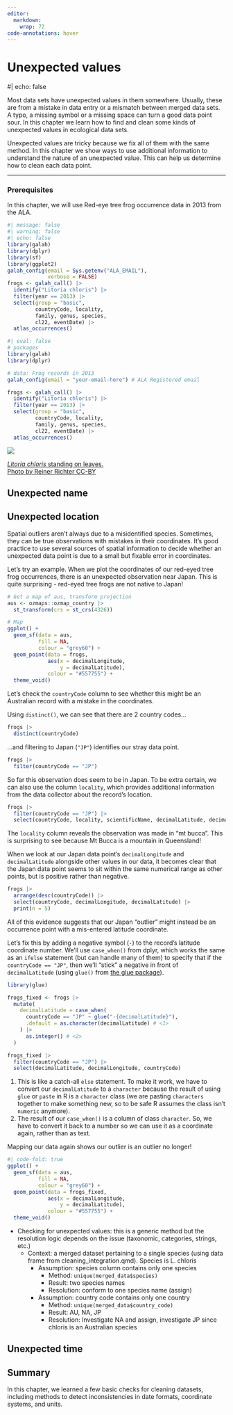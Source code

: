 ```yaml
---
editor: 
  markdown: 
    wrap: 72
code-annotations: hover
---
```


# Unexpected values

```{=html}
#| echo: false
<!--
*Dax's note*:

I think this section could show some ways to summarise data to find when there is a value that has been mis-entered in the raw data. Andrew's example is a coordinate that is missing a "-". I'm sure there are a few ways to search for problem-values like this.

Eventually this section could end up being dispersed into other sections. For now, I'm happy to try this out as a quick-reference section about finding quirky values in datasets.
-->
```

Most data sets have unexpected values in them somewhere. Usually, these are from a mistake in data entry or a mismatch between merged data sets. A typo, a missing symbol or a missing space can turn a good data point sour. In this chapter we learn how to find and clean some kinds of unexpected values in ecological data sets.

Unexpected values are tricky because we fix all of them with the same method. In this chapter we show ways to use additional information to understand the nature of an unexpected value. This can help us determine how to clean each data point.

---

### Prerequisites

In this chapter, we will use Red-eye tree frog occurrence data in 2013 from the ALA. 

```r
#| message: false
#| warning: false
#| echo: false
library(galah)
library(dplyr)
library(sf)
library(ggplot2)
galah_config(email = Sys.getenv("ALA_EMAIL"),
             verbose = FALSE)
frogs <- galah_call() |>
  identify("Litoria chloris") |>
  filter(year == 2013) |>
  select(group = "basic",
         countryCode, locality,
         family, genus, species, 
         cl22, eventDate) |>
  atlas_occurrences()
```

```r
#| eval: false
# packages
library(galah)
library(dplyr)

# data: Frog records in 2013
galah_config(email = "your-email-here") # ALA Registered email

frogs <- galah_call() |>
  identify("Litoria chloris") |>
  filter(year == 2013) |>
  select(group = "basic",
         countryCode, locality,
         family, genus, species, 
         cl22, eventDate) |>
  atlas_occurrences()
```

:::{.aside}

<img class = "rounded" src="https://ala-images.s3.ap-southeast-2.amazonaws.com/store/3/1/a/b/987382fa-8168-4249-870b-4e043824ba13/original"></img>

::: {.figure-caption}
[*Litoria chloris* standing on leaves.<br>Photo by Reiner Richter CC-BY](https://biocache.ala.org.au/occurrences/e0d5d604-e148-408e-8dbf-984f42701b4c)
:::
:::

## Unexpected name

## Unexpected location

Spatial outliers aren't always due to a misidentified species. Sometimes, they can be true observations with mistakes in their coordinates. It's good practice to use several sources of spatial information to decide whether an unexpected data point is due to a small but fixable error in coordinates.

Let's try an example. When we plot the coordinates of our red-eyed tree frog occurrences, there is an unexpected observation near Japan. This is quite surprising - red-eyed tree frogs are not native to Japan!

```r
# Get a map of aus, transform projection
aus <- ozmaps::ozmap_country |>
  st_transform(crs = st_crs(4326))

# Map
ggplot() +
  geom_sf(data = aus,
          fill = NA,
          colour = "grey60") +
  geom_point(data = frogs,
             aes(x = decimalLongitude,
                 y = decimalLatitude),
             colour = "#557755") +
  theme_void()

```

Let's check the `countryCode` column to see whether this might be an Australian record with a mistake in the coordinates. 

Using `distinct()`, we can see that there are 2 country codes...

```r
frogs |>
  distinct(countryCode)
```

...and filtering to Japan (`"JP"`) identifies our stray data point.

```r
frogs |>
  filter(countryCode == "JP")
```

So far this observation does seem to be in Japan. To be extra certain, we can also use the column `locality`, which provides additional information from the data collector about the record's location.

```r
frogs |>
  filter(countryCode == "JP") |>
  select(countryCode, locality, scientificName, decimalLatitude, decimalLongitude)
```

The `locality` column reveals the observation was made in "mt bucca". This is surprising to see because Mt Bucca is a mountain in Queensland! 

When we look at our Japan data point's `decimalLongitude` and `decimalLatitude` alongside other values in our data, it becomes clear that the Japan data point seems to sit within the same numerical range as other points, but is positive rather than negative.

```r
frogs |>
  arrange(desc(countryCode)) |>
  select(countryCode, decimalLongitude, decimalLatitude) |>
  print(n = 5)
```

All of this evidence suggests that our Japan "outlier" might instead be an occurrence point with a mis-entered latitude coordinate. 

Let's fix this by adding a negative symbol (`-`) to the record's latitude coordinate number. We'll use `case_when()` from dplyr, which works the same as an `ifelse` statement (but can handle many of them) to specify that if the `countryCode == "JP"`, then we'll "stick" a negative in front of `decimalLatitude` (using `glue()` from [the glue package](https://glue.tidyverse.org/)).

```r
library(glue)

frogs_fixed <- frogs |>
  mutate(
    decimalLatitude = case_when(
      countryCode == "JP" ~ glue("-{decimalLatitude}"),
      .default = as.character(decimalLatitude) # <1>
    ) |> 
      as.integer() # <2>
  )

frogs_fixed |>
  filter(countryCode == "JP") |> 
  select(decimalLatitude, decimalLongitude, countryCode)
```
1. This is like a catch-all `else` statement. To make it work, we have to convert our `decimalLatitude` to a `character` because the result of using `glue` or `paste` in R is a `character` class (we are pasting `characters` together to make something new, so to be safe R assumes the class isn't `numeric` anymore).
2. The result of our `case_when()` is a column of class `character`. So, we have to convert it back to a number so we can use it as a coordinate again, rather than as text.

Mapping our data again shows our outlier is an outlier no longer!

```r
#| code-fold: true
ggplot() +
  geom_sf(data = aus,
          fill = NA,
          colour = "grey60") +
  geom_point(data = frogs_fixed,
             aes(x = decimalLongitude,
                 y = decimalLatitude),
             colour = "#557755") +
  theme_void()

```


* Checking for unexpected values: this is a generic method but the resolution
logic depends on the issue (taxonomic, categories, strings, etc.)
  * Context: a merged dataset pertaining to a single species (using data frame
  from cleaning_integration.qmd). Species is L. chloris
    * Assumption: species column contains only one species
      * Method: `unique(merged_data$species)`
      * Result: two species names
      * Resolution: conform to one species name (assign)
    * Assumption: country code contains only one country
      * Method: `unique(merged_data$country_code)`
      * Result: AU, NA, JP
      * Resolution: Investigate NA and assign, investigate JP since chloris is
      an Australian species

## Unexpected time

## Summary

In this chapter, we learned a few basic checks for cleaning datasets, including
methods to detect inconsistencies in date formats, coordinate systems, and
units.